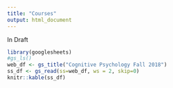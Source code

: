 ```yaml
---
title: "Courses"
output: html_document
---
```


In Draft

```r
library(googlesheets)
#gs_ls()
web_df <- gs_title("Cognitive Psychology Fall 2018")
ss_df <- gs_read(ss=web_df, ws = 2, skip=0)
knitr::kable(ss_df)

```

